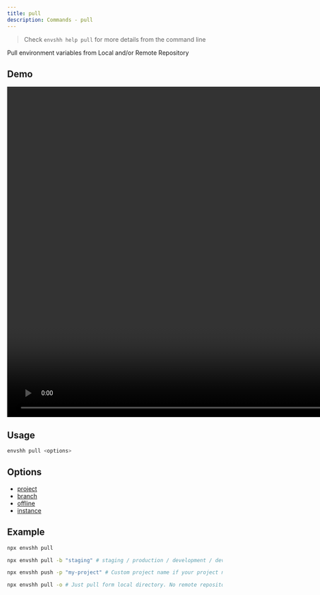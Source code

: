 ```yaml
---
title: pull
description: Commands - pull
---
```



> Check `envshh help pull` for more details from the command line

Pull environment variables from Local and/or Remote Repository

## Demo

<video width="1478" height="772" controls>
  <source src={pullTutorial} type="video/webm" />
</video>

## Usage

```sh
envshh pull <options>
```

## Options

- [project](/core-concepts/01-project)
- [branch](/core-concepts/02-branch)
- [offline](/core-concepts/04-offline)
- [instance](/core-concepts/05-instance)

## Example

```sh
npx envshh pull
```

```sh
npx envshh pull -b "staging" # staging / production / development / dev / prod anything you like
```

```sh
npx envshh push -p "my-project" # Custom project name if your project name is different from your git repository / directory name
```

```sh
npx envshh pull -o # Just pull form local directory. No remote repository will be pulled
```

```sh

```
